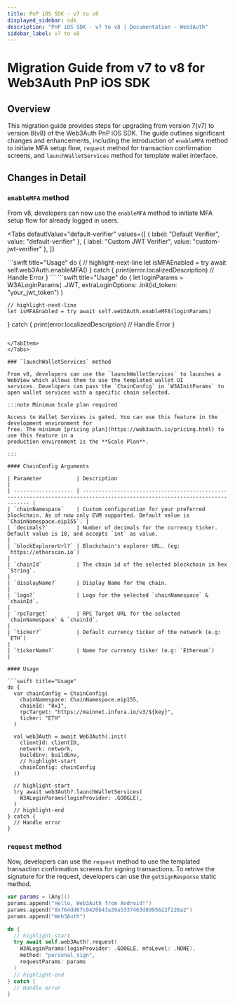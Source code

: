 ```yaml
---
title: PnP iOS SDK - v7 to v8
displayed_sidebar: sdk
description: "PnP iOS SDK - v7 to v8 | Documentation - Web3Auth"
sidebar_label: v7 to v8
---
```



# Migration Guide from v7 to v8 for Web3Auth PnP iOS SDK

## Overview

This migration guide provides steps for upgrading from version 7(v7) to version 8(v8) of the
Web3Auth PnP iOS SDK. The guide outlines significant changes and enhancements, including the
introduction of `enableMFA` method to initiate MFA setup flow, `request` method for transaction
confirmation screens, and `launchWalletServices` method for template wallet interface.

## Changes in Detail

### `enableMFA` method

From v8, developers can now use the `enableMFA` method to initiate MFA setup flow for already logged
in users.

<Tabs
  defaultValue="default-verifier"
  values={[
    { label: "Default Verifier", value: "default-verifier" },
    { label: "Custom JWT Verifier", value: "custom-jwt-verifier" },
  ]}
>

<TabItem value = "default-verifier">
```swift title="Usage"
do {
	// highlight-next-line
	let isMFAEnabled = try await self.web3Auth.enableMFA()
} catch {
	print(error.localizedDescription)
	// Handle Error
}
```
</TabItem>

<TabItem value = "custom-jwt-verifier">
```swift title="Usage"
do {
	let loginParams = W3ALoginParams(
		.JWT,
		extraLoginOptions: .init(id_token: "your_jwt_token")
  	)

    // highlight-next-line
    let isMFAEnabled = try await self.web3Auth.enableMFA(loginParams)

} catch { print(error.localizedDescription) // Handle Error }

````

</TabItem>
</Tabs>

### `launchWalletServices` method

From v8, developers can use the `launchWalletServices` to launches a WebView which allows them to use the templated wallet UI
services. Developers can pass the `ChainConfig` in `W3AInitParams` to open wallet services with a specific chain selected.

:::note Minimum Scale plan required

Access to Wallet Services is gated. You can use this feature in the development environment for
free. The minimum [pricing plan](https://web3auth.io/pricing.html) to use this feature in a
production environment is the **Scale Plan**.

:::

#### ChainConfig Arguments

| Parameter           | Description                                                                                                                 |
| ------------------- | --------------------------------------------------------------------------------------------------------------------------- |
| `chainNamespace`    | Custom configuration for your preferred blockchain. As of now only EVM supported. Default value is `ChainNamespace.eip155`. |
| `decimals?`         | Number of decimals for the currency ticker. Default value is 18, and accepts `int` as value.                                |
| `blockExplorerUrl?` | Blockchain's explorer URL. (eg: `https://etherscan.io`)                                                                     |
| `chainId`           | The chain id of the selected blockchain in hex `String`.                                                                    |
| `displayName?`      | Display Name for the chain.                                                                                                 |
| `logo?`             | Logo for the selected `chainNamespace` & `chainId`.                                                                         |
| `rpcTarget`         | RPC Target URL for the selected `chainNamespace` & `chainId`.                                                               |
| `ticker?`           | Default currency ticker of the network (e.g: `ETH`)                                                                         |
| `tickerName?`       | Name for currency ticker (e.g: `Ethereum`)                                                                                  |

#### Usage

```swift title="Usage"
do {
  var chainConfig = ChainConfig(
    chainNamespace: ChainNamespace.eip155,
    chainId: "0x1",
    rpcTarget: "https://mainnet.infura.io/v3/${key}",
    ticker: "ETH"
  )

  val web3Auth = await Web3Auth(.init(
    clientId: clientID,
    network: network,
    buildEnv: buildEnv,
    // highlight-start
    chainConfig: chainConfig
  ))

  // highlight-start
  try await web3Auth?.launchWalletServices(
    W3ALoginParams(loginProvider: .GOOGLE),
  )
  // highlight-end
} catch {
  // Handle error
}
````

### `request` method

Now, developers can use the `request` method to use the templated transaction confirmation screens
for signing transactions. To retrive the signature for the request, developers can use the
`getSignResponse` static method.

```swift title="Usage"
var params = [Any]()
params.append("Hello, Web3Auth from Android!")
params.append("0x764dd67c0420b43a39ab337463d8995622f226a2")
params.append("Web3Auth")

do {
  // highlight-start
  try await self.web3Auth?.request(
    W3ALoginParams(loginProvider: .GOOGLE, mfaLevel: .NONE),
    method: "personal_sign",
    requestParams: params
  )
  // highlight-end
} catch {
  // Handle error
}
```
